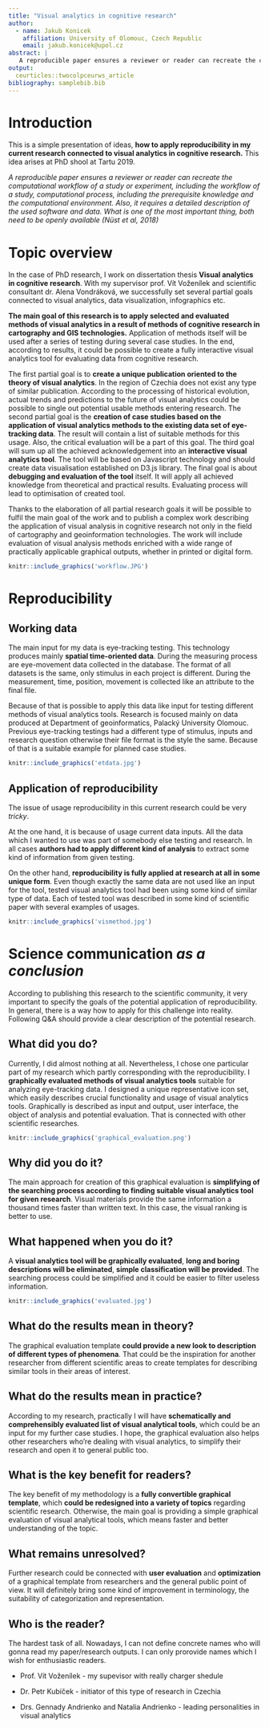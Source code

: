 ```yaml
---
title: "Visual analytics in cognitive research"
author:
  - name: Jakub Konicek
    affiliation: University of Olomouc, Czech Republic
    email: jakub.konicek@upol.cz
abstract: |
   A reproducible paper ensures a reviewer or reader can recreate the computational workflow of a study or experiment, including the workflow of a study, computational process, including the prerequisite knowledge and the computational environment.
output:
  ceurticles::twocolpceurws_article
bibliography: samplebib.bib
---
```


# Introduction

This is a simple presentation of ideas, **how to apply reproducibility in my current research connected to visual analytics in cognitive research.** This idea arises at PhD shool at Tartu 2019. 

_A reproducible paper ensures a reviewer or reader can recreate the computational workflow of a study or experiment, including the workflow of a study, computational process, including the prerequisite knowledge and the computational environment. Also, it requires a detailed description of the used software and data. What is one of the most important thing, both need to be openly available (Nüst et al, 2018)_

# Topic overview

In the case of PhD research, I work on dissertation thesis **Visual analytics in cognitive research**. With my supervisor prof. Vít Voženílek and scientific consultant dr. Alena Vondráková, we successfully set several partial goals connected to visual analytics, data visualization, infographics etc. 

**The main goal of this research is to apply selected and evaluated methods of visual analytics in a result of methods of cognitive research in cartography and GIS technologies.** Application of methods itself will be used after a series of testing during several case studies. In the end, according to results, it could be possible to create a fully interactive visual analytics tool for evaluating data from cognitive research.

The first partial goal is to **create a unique publication oriented to the theory of visual analytics**. In the region of Czechia does not exist any type of similar publication. According to the processing of historical evolution, actual trends and predictions to the future of visual analytics could be possible to single out potential usable methods entering research. 
The second partial goal is the **creation of case studies based on the application of visual analytics methods to the existing data set of eye-tracking data**. The result will contain a list of suitable methods for this usage. Also, the critical evaluation will be a part of this goal. 
The third goal will sum up all the achieved acknowledgement into an **interactive visual analytics tool**. The tool will be based on Javascript technology and should create data visualisation established on D3.js library.
The final goal is about **debugging and evaluation of the tool** itself. It will apply all achieved knowledge from theoretical and practical results. Evaluating process will lead to optimisation of created tool. 

Thanks to the elaboration of all partial research goals it will be possible to fulfil the main goal of the work and to publish a complex work describing the application of visual analysis in cognitive research not only in the field of cartography and geoinformation technologies. The work will include evaluation of visual analysis methods enriched with a wide range of practically applicable graphical outputs, whether in printed or digital form.

```r
knitr::include_graphics('workflow.JPG')
```

# Reproducibility

## Working data

The main input for my data is eye-tracking testing. This technology produces mainly **spatial time-oriented data**. During the measuring process are eye-movement data collected in the database. The format of all datasets is the same, only stimulus in each project is different. During the measurement, time, position, movement is collected like an attribute to the final file.

Because of that is possible to apply this data like input for testing different methods of visual analytics tools. Research is focused mainly on data produced at Department of geoinformatics, Palacký University Olomouc. Previous eye-tracking testings had a different type of stimulus, inputs and research question otherwise their file format is the style the same. Because of that is a suitable example for planned case studies. 

```r
knitr::include_graphics('etdata.jpg')
```

## Application of reproducibility

The issue of usage reproducibility in this current research could be very _tricky_. 

At the one hand, it is because of usage  current data inputs. All the data which I wanted to use was part of somebody else testing and research. In all cases **authors had to apply different kind of analysis** to extract some kind of information from given testing. 

On the other hand, **reproducibility is fully applied at research at all in some unique form**. Even though exactly the same data are not used like an input for the tool, tested visual analytics tool had been using some kind of similar type of data. Each of tested tool was described in some kind of scientific paper with several examples of usages. 

```r
knitr::include_graphics('vismethod.jpg')
```

# Science communication _as a conclusion_

According to publishing this research to the scientific community, it very important to specify the goals of the potential application of reproducibility. In general, there is a way how to apply for this challenge into reality. Following Q&A should provide a clear description of the potential research. 

## What did you do?

Currently, I did almost nothing at all.
Nevertheless, I chose one particular part of my research which partly corresponding with the reproducibility. 
I **graphically evaluated methods of visual analytics tools** suitable for analyzing eye-tracking data. I designed a unique representative icon set, which easily describes crucial functionality and usage of visual analytics tools. Graphically is described as input and output, user interface, the object of analysis and potential evaluation. That is connected with other scientific researches. 

```r
knitr::include_graphics('graphical_evaluation.png')
```

## Why did you do it?

The main approach for creation of this graphical evaluation is **simplifying of the searching process according to finding suitable visual analytics tool for given research**. Visual materials provide the same information a thousand times faster than written text. In this case, the visual ranking is better to use. 

## What happened when you do it?

A **visual analytics tool will be graphically evaluated**, **long and boring descriptions will be eliminated**, **simple classification will be provided**. The searching process could be simplified and it could be easier to filter useless information. 

```r
knitr::include_graphics('evaluated.jpg')
```

## What do the results mean in theory?

The graphical evaluation template **could provide a new look to description of different types of phenomena**. That could be the inspiration for another researcher from different scientific areas to create templates for describing similar tools in their areas of interest. 

## What do the results mean in practice?

According to my research, practically I will have **schematically and comprehensibly evaluated list of visual analytical tools**, which could be an input for my further case studies. I hope, the graphical evaluation also helps other researchers who're dealing with visual analytics, to simplify their research and open it to general public too.

## What is the key benefit for readers?

The key benefit of my methodology is a **fully convertible graphical template**, which **could be redesigned into a variety of topics** regarding scientific research. Otherwise, the main goal is providing a simple graphical evaluation of visual analytical tools, which means faster and better understanding of the topic.

## What remains unresolved?

Further research could be connected with **user evaluation** and **optimization** of a graphical template from researchers and the general public point of view. It will definitely bring some kind of improvement in terminology, the suitability of categorization and representation.

## Who is the reader?

The hardest task of all. Nowadays, I can not define concrete names who will gonna read my paper/research outputs. I can only prorovide names which I wish for enthusiastic readers.

- Prof. Vít Voženílek - my supevisor with really charger shedule

- Dr. Petr Kubíček - initiator of this type of research in Czechia

- Drs. Gennady Andrienko and Natalia Andrienko  - leading personalities in visual analytics

